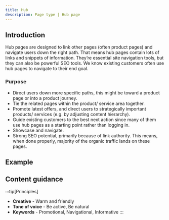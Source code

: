 ```yaml
---
title: Hub
description: Page type | Hub page
---
```



## Introduction

Hub pages are designed to link other pages (often product pages) and navigate users down the right path. That means hub pages contain lots of links and snippets of information. They’re essential site navigation tools, but they can also be powerful SEO tools. We know existing customers often use hub pages to navigate to their end goal.

### Purpose

- Direct users down more specific paths, this might be toward a product page or into a product journey.
- Tie the related pages within the product/ service area together.
- Promote latest offers, and direct users to strategically important products/ services (e.g. by adjusting content hierarchy).
- Guide existing customers to the best next action since many of them use hub pages as a starting point rather than logging in.
- Showcase and navigate.
- Strong SEO potential, primarily because of link authority. This means, when done properly, majority of the organic traffic lands on these pages.

## Example

<PageViewer />

## Content guidance

:::tip[Principles]
- **Creative** - Warm and friendly
- **Tone of voice** - Be active, Be natural
- **Keywords** - Promotional, Navigational, Informative
:::
